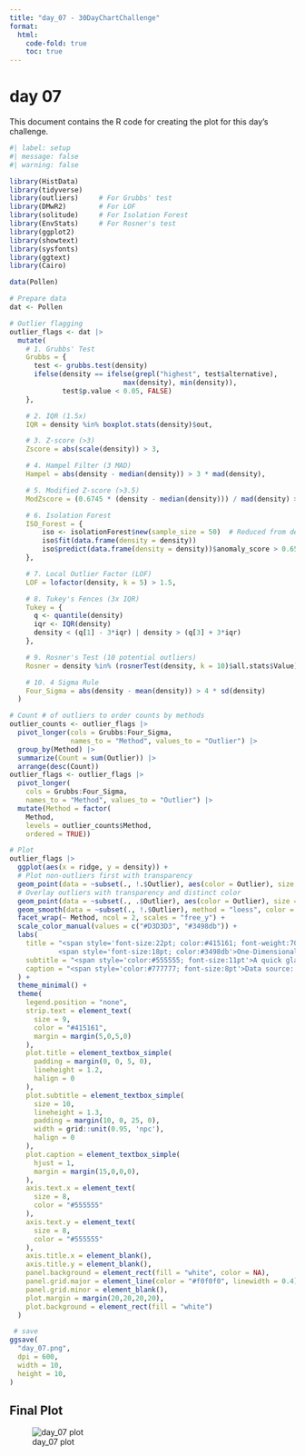 ```yaml
---
title: "day_07 - 30DayChartChallenge"
format:
  html:
    code-fold: true
    toc: true
---
```


# day 07

This document contains the R code for creating the plot for this day's challenge.

```r
#| label: setup
#| message: false
#| warning: false

library(HistData)
library(tidyverse)
library(outliers)     # For Grubbs' test
library(DMwR2)        # For LOF
library(solitude)     # For Isolation Forest
library(EnvStats)     # For Rosner's test
library(ggplot2)
library(showtext)
library(sysfonts)
library(ggtext)
library(Cairo)

data(Pollen)

# Prepare data
dat <- Pollen

# Outlier flagging
outlier_flags <- dat |>
  mutate(
    # 1. Grubbs' Test
    Grubbs = {
      test <- grubbs.test(density)
      ifelse(density == ifelse(grepl("highest", test$alternative),
                            max(density), min(density)),
             test$p.value < 0.05, FALSE)
    },

    # 2. IQR (1.5x)
    IQR = density %in% boxplot.stats(density)$out,

    # 3. Z-score (>3)
    Zscore = abs(scale(density)) > 3,

    # 4. Hampel Filter (3 MAD)
    Hampel = abs(density - median(density)) > 3 * mad(density),

    # 5. Modified Z-score (>3.5)
    ModZscore = (0.6745 * (density - median(density))) / mad(density) > 3.5,

    # 6. Isolation Forest
    ISO_Forest = {
        iso <- isolationForest$new(sample_size = 50)  # Reduced from default 256
        iso$fit(data.frame(density = density))
        iso$predict(data.frame(density = density))$anomaly_score > 0.65
    },

    # 7. Local Outlier Factor (LOF)
    LOF = lofactor(density, k = 5) > 1.5,

    # 8. Tukey's Fences (3x IQR)
    Tukey = {
      q <- quantile(density)
      iqr <- IQR(density)
      density < (q[1] - 3*iqr) | density > (q[3] + 3*iqr)
    },

    # 9. Rosner's Test (10 potential outliers)
    Rosner = density %in% (rosnerTest(density, k = 10)$all.stats$Value),

    # 10. 4 Sigma Rule
    Four_Sigma = abs(density - mean(density)) > 4 * sd(density)
  )

# Count # of outliers to order counts by methods
outlier_counts <- outlier_flags |>
  pivot_longer(cols = Grubbs:Four_Sigma,
               names_to = "Method", values_to = "Outlier") |>
  group_by(Method) |>
  summarize(Count = sum(Outlier)) |>
  arrange(desc(Count))
outlier_flags <- outlier_flags |>
  pivot_longer(
    cols = Grubbs:Four_Sigma,
    names_to = "Method", values_to = "Outlier") |>
  mutate(Method = factor(
    Method,
    levels = outlier_counts$Method,
    ordered = TRUE))

# Plot
outlier_flags |>
  ggplot(aes(x = ridge, y = density)) +
  # Plot non-outliers first with transparency
  geom_point(data = ~subset(., !.$Outlier), aes(color = Outlier), size = 1.5, alpha = 0.6) +
  # Overlay outliers with transparency and distinct color
  geom_point(data = ~subset(., .$Outlier), aes(color = Outlier), size = 1.5, alpha = 0.8) +
  geom_smooth(data = ~subset(., !.$Outlier), method = "loess", color = "#415161", lwd = 0.4, level = 0.99) +
  facet_wrap(~ Method, ncol = 2, scales = "free_y") +
  scale_color_manual(values = c("#D3D3D3", "#3498db")) +
  labs(
    title = "<span style='font-size:22pt; color:#415161; font-weight:700'>DETECTING OUTLIERS OF POLLEN DENSITY</span><br>
            <span style='font-size:18pt; color:#3498db'>One-Dimensional Methods Ranked by the Most Outliers Found First</span>",
    subtitle = "<span style='color:#555555; font-size:11pt'>A quick glance at a fictional one-dimension outlier detection for this fictional dataset, originally crafted by David Coleman at RCA Laboratories in Princeton, N.J., and presented as a challenge at the 1986 American Statistical Association meeting. This visualization pits ten outlier detection methods against each other to uncover somewhat misfit density of pollen grains while plotting the relationship of ridge against density. Blue points are the outliers that dared to stand out, while grey points play it safe in the crowd.</span>",
    caption = "<span style='color:#777777; font-size:8pt'>Data source: HistData::Pollen | Visualization: @gnoblet</span>"
  ) +
  theme_minimal() +
  theme(
    legend.position = "none",
    strip.text = element_text(
      size = 9,
      color = "#415161",
      margin = margin(5,0,5,0)
    ),
    plot.title = element_textbox_simple(
      padding = margin(0, 0, 5, 0),
      lineheight = 1.2,
      halign = 0
    ),
    plot.subtitle = element_textbox_simple(
      size = 10,
      lineheight = 1.3,
      padding = margin(10, 0, 25, 0),
      width = grid::unit(0.95, 'npc'),
      halign = 0
    ),
    plot.caption = element_textbox_simple(
      hjust = 1,
      margin = margin(15,0,0,0),
    ),
    axis.text.x = element_text(
      size = 8,
      color = "#555555"
    ),
    axis.text.y = element_text(
      size = 8,
      color = "#555555"
    ),
    axis.title.x = element_blank(),
    axis.title.y = element_blank(),
    panel.background = element_rect(fill = "white", color = NA),
    panel.grid.major = element_line(color = "#f0f0f0", linewidth = 0.4),
    panel.grid.minor = element_blank(),
    plot.margin = margin(20,20,20,20),
    plot.background = element_rect(fill = "white")
  )

 # save
ggsave(
  "day_07.png",
  dpi = 600,
  width = 10,
  height = 10,
)
```

## Final Plot

![day_07 plot](day_07.png)

